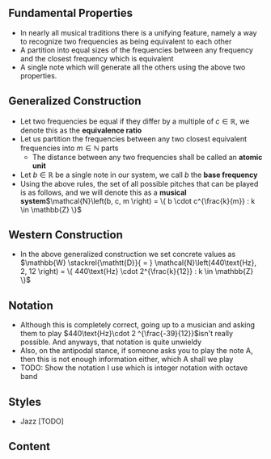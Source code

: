 == Fundamental Properties ==

* In nearly all musical traditions there is a unifying feature, namely a way to recognize two frequencies as being equivalent to each other
* A partition into equal sizes of the frequencies between any frequency and the closest frequency which is equivalent
* A single note which will generate all the others using the above two properties.

== Generalized Construction ==

* Let two frequencies be equal if they differ by a multiple of <math>c \in \mathbb{R}</math>, we denote this as the '''equivalence ratio'''
* Let us partition the frequencies between any two closest equivalent frequencies into <math>m \in \mathbb{N}</math> parts
** The distance between any two frequencies shall be called an '''atomic unit'''
* Let <math>b \in \mathbb{R}</math> be a single note in our system, we call <math>b</math> the '''base frequency'''
* Using the above rules, the set of all possible pitches that can be played is as follows, and we will denote this as a '''musical system'''<math display="block">\mathcal{N}\left(b, c, m \right) = \{ b \cdot c^{\frac{k}{m}} : k \in \mathbb{Z} \}</math>

== Western Construction ==

* In the above generalized construction we set concrete values as <math display="block">\mathbb{W} \stackrel{\mathtt{D}}{ = } \mathcal{N}\left(440\text{Hz}, 2, 12 \right) = \{ 440\text{Hz} \cdot 2^{\frac{k}{12}} : k \in \mathbb{Z} \}</math>

== Notation ==

*Although this is completely correct, going up to a musician and asking them to play <math>440\text{Hz}\cdot 2 ^{\frac{-39}{12}}</math>isn't really possible. And anyways, that notation is quite unwieldy
*Also, on the antipodal stance, if someone asks you to play the note A, then this is not enough information either, which A shall we play
* TODO: Show the notation I use which is integer notation with octave band

== Styles ==
* Jazz [TODO]

==Content==
{{WhatLinksHere}}


{{Free Structure|Music}}